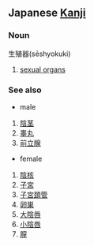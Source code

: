 == Japanese [[Kanji]] ==

=== Noun ===
生殖器(s&#275;shyokuki)
#[[sexual organs]]

=== See also ===

*male
#[[陰茎]]
#[[睾丸]]
#[[前立腺]]

*female
#[[陰核]]
#[[子宮]]
#[[子宮頚管]]
#[[卵巣]]
#[[大陰唇]]
#[[小陰唇]]
#[[膣]]